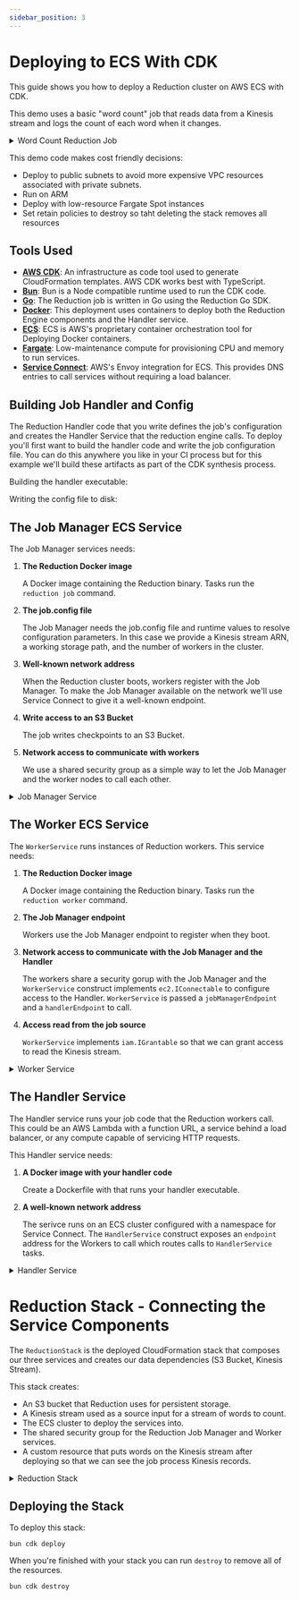 ```yaml
---
sidebar_position: 3
---
```



# Deploying to ECS With CDK

This guide shows you how to deploy a Reduction cluster on AWS ECS with CDK.

This demo uses a basic "word count" job that reads data from a Kinesis stream
and logs the count of each word when it changes.

<details>
<summary>Word Count Reduction Job</summary>
<CodeSnippet language="go" code={mainGo} />
</details>

This demo code makes cost friendly decisions:
- Deploy to public subnets to avoid more expensive VPC resources
associated with private subnets.
- Run on ARM
- Deploy with low-resource Fargate Spot instances
- Set retain policies to destroy so taht deleting the stack removes all resources

## Tools Used

- **[AWS CDK][cdk]**: An infrastructure as code tool used to generate CloudFormation
templates. AWS CDK works best with TypeScript.
- **[Bun][bun]**: Bun is a Node compatible runtime used to run the CDK code.
- **[Go][go]**: The Reduction job is written in Go using the Reduction Go SDK.
- **[Docker][docker]**: This deployment uses containers to deploy both the Reduction Engine
components and the Handler service.
- **[ECS][ecs]**: ECS is AWS's proprietary container orchestration tool for Deploying
Docker containers.
- **[Fargate][fargate]**: Low-maintenance compute for provisioning CPU and memory to run
services.
- **[Service Connect][service-connect]**: AWS's Envoy integration for ECS. This provides DNS
entries to call services without requiring a load balancer.

[cdk]: https://aws.amazon.com/cdk/
[bun]: https://bun.sh/
[go]: https://go.dev/
[docker]: https://www.docker.com/
[ecs]: https://aws.amazon.com/ecs/
[fargate]: https://aws.amazon.com/fargate/
[service-connect]: https://docs.aws.amazon.com/AmazonECS/latest/developerguide/service-connect.html

## Building Job Handler and Config

The Reduction Handler code that you write defines the job's configuration and
creates the Handler Service that the reduction engine calls. To deploy you'll
first want to build the handler code and write the job configuration file. You
can do this anywhere you like in your CI process but for this example we'll
build these artifacts as part of the CDK synthesis process.

Building the handler executable:

<CodeSnippet language="typescript" code={cdkApp} marker="build-handler" />

Writing the config file to disk:

<CodeSnippet language="typescript" code={cdkApp} marker="write-config" />

## The Job Manager ECS Service

The Job Manager services needs:

1. **The Reduction Docker image**

    A Docker image containing the Reduction binary. Tasks run the `reduction
    job` command.

1. **The job.config file**

    The Job Manager needs the job.config file and runtime values to resolve
    configuration parameters. In this case we provide a Kinesis stream ARN, a
    working storage path, and the number of workers in the cluster.

1. **Well-known network address**

    When the Reduction cluster boots, workers register with the Job Manager. To
    make the Job Manager available on the network we'll use Service Connect to
    give it a well-known endpoint.

1. **Write access to an S3 Bucket**

    The job writes checkpoints to an S3 Bucket.

1. **Network access to communicate with workers**

    We use a shared security group as a simple way to let the Job Manager
    and the worker nodes to call each other.

<details>
<summary>Job Manager Service</summary>
<CodeSnippet language="typescript" code={cdkJobManagerService} />
</details>

## The Worker ECS Service

The `WorkerService` runs instances of Reduction workers. This service needs:

1. **The Reduction Docker image**

    A Docker image containing the Reduction binary. Tasks run the `reduction
    worker` command.

1. **The Job Manager endpoint**

    Workers use the Job Manager endpoint to register when they boot.

1. **Network access to communicate with the Job Manager and the Handler**

    The workers share a security gorup with the Job Manager and the
    `WorkerService` construct implements `ec2.IConnectable` to configure access
    to the Handler. `WorkerService` is passed a `jobManagerEndpoint` and a
    `handlerEndpoint` to call.

1. **Access read from the job source**

    `WorkerService` implements `iam.IGrantable` so that we can grant access
    to read the Kinesis stream.

<details>
<summary>Worker Service</summary>
<CodeSnippet language="typescript" code={cdkWorkerService} />
</details>

## The Handler Service

The Handler service runs your job code that the Reduction workers call. This
could be an AWS Lambda with a function URL, a service behind a load balancer, or
any compute capable of servicing HTTP requests.

This Handler service needs:

1. **A Docker image with your handler code**

    Create a Dockerfile with that runs your handler executable.

2. **A well-known network address**

    The serivce runs on an ECS cluster configured with a namespace for Service
    Connect. The `HandlerService` construct exposes an `endpoint` address for
    the Workers to call which routes calls to `HandlerService` tasks.

<details>
<summary>Handler Service</summary>
<CodeSnippet language="typescript" code={cdkHandlerService} />
</details>

# Reduction Stack - Connecting the Service Components

The `ReductionStack` is the deployed CloudFormation stack that composes our
three services and creates our data dependencies (S3 Bucket, Kinesis Stream).

This stack creates:
- An S3 bucket that Reduction uses for persistent storage.
- A Kinesis stream used as a source input for a stream of words to count.
- The ECS cluster to deploy the services into.
- The shared security group for the Reduction Job Manager and Worker
services.
- A custom resource that puts words on the Kinesis stream after deploying
so that we can see the job process Kinesis records.

<details>
<summary>Reduction Stack</summary>
<CodeSnippet language="typescript" code={cdkReductionStack} />
</details>

## Deploying the Stack

To deploy this stack:

```
bun cdk deploy
```

When you're finished with your stack you can run `destroy` to remove all of the
resources.

```
bun cdk destroy
```
